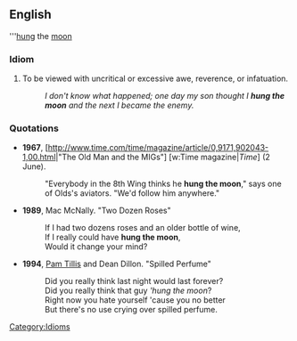 ==English==

'''[[hung]] the [[moon]]

===Idiom===

# To be viewed with uncritical or excessive awe, reverence, or infatuation.
#: ''I don't know what happened; one day my son thought I '''hung the moon''' and the next I became the enemy.''

===Quotations===

*'''1967''', [http://www.time.com/time/magazine/article/0,9171,902043-1,00.html|"The Old Man and the MIGs"] [w:Time magazine|''Time''] (2 June). 
*:"Everybody in the 8th Wing thinks he '''hung the moon'''," says one of Olds's aviators. "We'd follow him anywhere."
*'''1989''', Mac McNally. "Two Dozen Roses"
*:If I had two dozens roses and an older bottle of wine,
*:If I really could have '''hung the moon''',
*:Would it change your mind? 
* '''1994''', [[w:Pam Tillis|Pam Tillis]] and Dean Dillon. "Spilled Perfume"
*: Did you really think last night would last forever?
*: Did you really think that guy '''hung the moon''?
*: Right now you hate yourself 'cause you no better
*: But there's no use crying over spilled perfume.

[[Category:Idioms]]